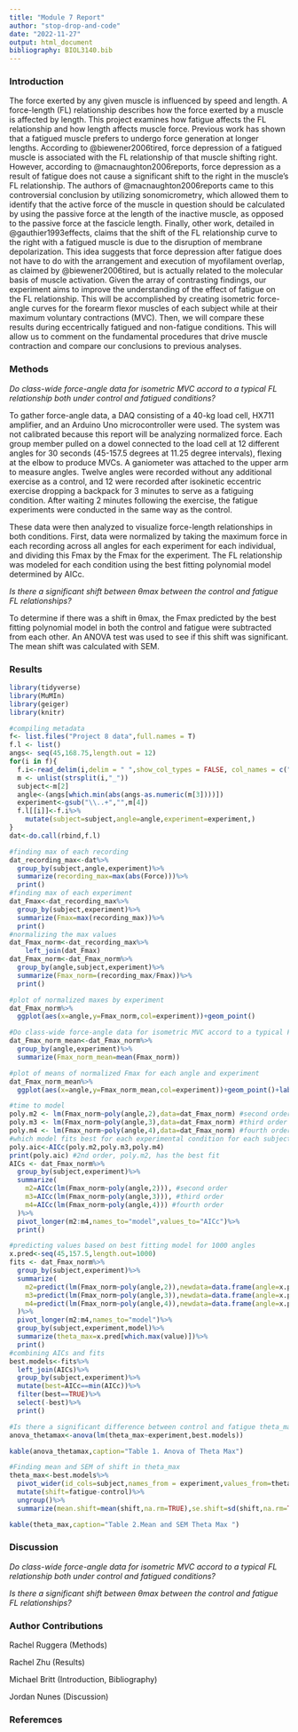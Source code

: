 ```yaml
---
title: "Module 7 Report"
author: "stop-drop-and-code"
date: "2022-11-27"
output: html_document
bibliography: BIOL3140.bib
---
```


### Introduction

The force exerted by any given muscle is influenced by speed and length. A force-length (FL) relationship describes how the force exerted by a muscle is affected by length. This project examines how fatigue affects the FL relationship and how length affects muscle force. Previous work has shown that a fatigued muscle prefers to undergo force generation at longer lengths. According to @biewener2006tired, force depression of a fatigued muscle is associated with the FL relationship of that muscle shifting right. However, according to @macnaughton2006reports, force depression as a result of fatigue does not cause a significant shift to the right in the muscle’s FL relationship. The authors of @macnaughton2006reports came to this controversial conclusion by utilizing sonomicrometry, which allowed them to identify that the active force of the muscle in question should be calculated by using the passive force at the length of the inactive muscle, as opposed to the passive force at the fascicle length. 
Finally, other work, detailed in @gauthier1993effects, claims that the shift of the FL relationship curve to the right with a fatigued muscle is due to the disruption of membrane depolarization. This idea suggests that force depression after fatigue does not have to do with the arrangement and execution of myofilament overlap, as claimed by @biewener2006tired, but is actually related to the molecular basis of muscle activation. Given the array of contrasting findings, our experiment aims to improve the understanding of the effect of fatigue on the FL relationship. This will be accomplished by creating isometric force-angle curves for the forearm flexor muscles of each subject while at their maximum voluntary contractions (MVC). Then, we will compare these results during eccentrically fatigued and non-fatigue conditions. This will allow us to comment on the fundamental procedures that drive muscle contraction and compare our conclusions to previous analyses.

### Methods

*Do class-wide force-angle data for isometric MVC accord to a typical FL relationship both under control and fatigued conditions?*

To gather force-angle data, a DAQ consisting of a 40-kg load cell, HX711 amplifier, and an Arduino Uno microcontroller were used. The system was not calibrated because this report will be analyzing normalized force. Each group member pulled on a dowel connected to the load cell at 12 different angles for 30 seconds (45-157.5 degrees at 11.25 degree intervals), flexing at the elbow to produce MVCs. A ganiometer was attached to the upper arm to measure angles. Twelve angles were recorded without any additional exercise as a control, and 12 were recorded after isokinetic eccentric exercise dropping a backpack for 3 minutes to serve as a fatiguing condition. After waiting 2 minutes following the exercise, the fatigue experiments were conducted in the same way as the control.

These data were then analyzed to visualize force-length relationships in both conditions. First, data were normalized by taking the maximum force in each recording across all angles for each experiment for each individual, and dividing this Fmax by the Fmax for the experiment. The FL relationship was modeled for each condition using the best fitting polynomial model determined by AICc. 

*Is there a significant shift between θmax between the control and fatigue FL relationships?*

To determine if there was a shift in θmax, the Fmax predicted by the best fitting polynomial model in both the control and fatigue were subtracted from each other. An ANOVA test was used to see if this shift was significant. The mean shift was calculated with SEM. 

### Results
```r
library(tidyverse)
library(MuMIn)
library(geiger)
library(knitr)
```
```r
#compiling metadata
f<- list.files("Project 8 data",full.names = T)
f.l <- list()
angs<- seq(45,168.75,length.out = 12)
for(i in f){
  f.i<-read_delim(i,delim = " ",show_col_types = FALSE, col_names = c("Reading","Force","Unit"))
  m <- unlist(strsplit(i,"_"))
  subject<-m[2]
  angle<-(angs[which.min(abs(angs-as.numeric(m[3])))])
  experiment<-gsub("\\..+","",m[4])
  f.l[[i]]<-f.i%>%
    mutate(subject=subject,angle=angle,experiment=experiment,)
}
dat<-do.call(rbind,f.l)
```
```r
#finding max of each recording
dat_recording_max<-dat%>%
  group_by(subject,angle,experiment)%>%
  summarize(recording_max=max(abs(Force)))%>%
  print()
#finding max of each experiment
dat_Fmax<-dat_recording_max%>%
  group_by(subject,experiment)%>%
  summarize(Fmax=max(recording_max))%>%
  print()
#normalizing the max values
dat_Fmax_norm<-dat_recording_max%>%
    left_join(dat_Fmax)
dat_Fmax_norm<-dat_Fmax_norm%>%
  group_by(angle,subject,experiment)%>%
  summarize(Fmax_norm=(recording_max/Fmax))%>%
  print()
```
```r
#plot of normalized maxes by experiment
dat_Fmax_norm%>%
  ggplot(aes(x=angle,y=Fmax_norm,col=experiment))+geom_point()
```
```r
#Do class-wide force-angle data for isometric MVC accord to a typical FL relationship both under control and fatigued conditions?
dat_Fmax_norm_mean<-dat_Fmax_norm%>%
  group_by(angle,experiment)%>%
  summarize(Fmax_norm_mean=mean(Fmax_norm))
```
```r
#plot of means of normalized Fmax for each angle and experiment
dat_Fmax_norm_mean%>%
  ggplot(aes(x=angle,y=Fmax_norm_mean,col=experiment))+geom_point()+labs(y="Mean Normalized Fmax", x="Angle")
```
```r
#time to model
poly.m2 <- lm(Fmax_norm~poly(angle,2),data=dat_Fmax_norm) #second order
poly.m3 <- lm(Fmax_norm~poly(angle,3),data=dat_Fmax_norm) #third order
poly.m4 <- lm(Fmax_norm~poly(angle,4),data=dat_Fmax_norm) #fourth order
#which model fits best for each experimental condition for each subject
poly.aic<-AICc(poly.m2,poly.m3,poly.m4) 
print(poly.aic) #2nd order, poly.m2, has the best fit
AICs <- dat_Fmax_norm%>%
  group_by(subject,experiment)%>%
  summarize(
    m2=AICc(lm(Fmax_norm~poly(angle,2))), #second order
    m3=AICc(lm(Fmax_norm~poly(angle,3))), #third order
    m4=AICc(lm(Fmax_norm~poly(angle,4))) #fourth order
  )%>%
  pivot_longer(m2:m4,names_to="model",values_to="AICc")%>%
  print()
```
```r
#predicting values based on best fitting model for 1000 angles
x.pred<-seq(45,157.5,length.out=1000)
fits <- dat_Fmax_norm%>%
  group_by(subject,experiment)%>%
  summarize(
    m2=predict(lm(Fmax_norm~poly(angle,2)),newdata=data.frame(angle=x.pred)), #second order
    m3=predict(lm(Fmax_norm~poly(angle,3)),newdata=data.frame(angle=x.pred)), #third order
    m4=predict(lm(Fmax_norm~poly(angle,4)),newdata=data.frame(angle=x.pred)) #fourth order
  )%>%
  pivot_longer(m2:m4,names_to="model")%>%
  group_by(subject,experiment,model)%>%
  summarize(theta_max=x.pred[which.max(value)])%>%
  print()
#combining AICs and fits
best.models<-fits%>%
  left_join(AICs)%>%
  group_by(subject,experiment)%>%
  mutate(best=AICc==min(AICc))%>%
  filter(best==TRUE)%>%
  select(-best)%>%
  print()
```
```r
#Is there a significant difference between control and fatigue theta_max? 
anova_thetamax<-anova(lm(theta_max~experiment,best.models))
```
```r
kable(anova_thetamax,caption="Table 1. Anova of Theta Max")
```
```r

#Finding mean and SEM of shift in theta_max
theta_max<-best.models%>%
  pivot_wider(id_cols=subject,names_from = experiment,values_from=theta_max)%>%
  mutate(shift=fatigue-control)%>%
  ungroup()%>%
  summarize(mean.shift=mean(shift,na.rm=TRUE),se.shift=sd(shift,na.rm=TRUE)/sqrt(length(shift)))
```
```r
kable(theta_max,caption="Table 2.Mean and SEM Theta Max ")
```

### Discussion
*Do class-wide force-angle data for isometric MVC accord to a typical FL relationship both under control and fatigued conditions?*

*Is there a significant shift between θmax between the control and fatigue FL relationships?*

### Author Contributions

Rachel Ruggera (Methods)

Rachel Zhu (Results)

Michael Britt (Introduction, Bibliography)

Jordan Nunes (Discussion)

### Referemces
